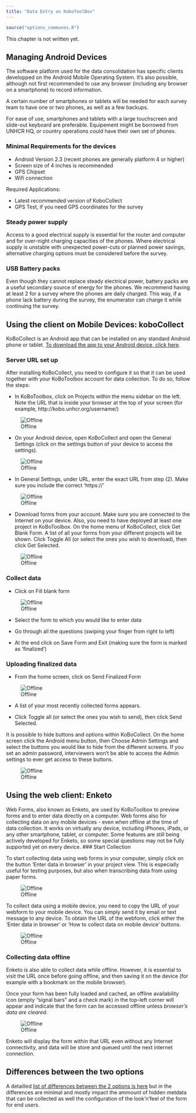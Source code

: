 ```yaml
---
title: "Data Entry on KoboToolBox"
---
```


```r
source("options_communes.R")
```


<div class="important">
This chapter is not written yet.
</div>



## Managing Android Devices 

The software platform used for the data consolidation has specific clients developped on the Android Mobile Operating System. It's also possible, although not first recommended to use any browser (including any browser on a smartphone) to record information.

A certain number of smartphones or tablets will be needed for each survey team to have one or two phones, as well as a few backups. 

For ease of use, smartphones and tablets with a large touchscreen and slide-out keyboard are preferable. Equipement might be borrowed from UNHCR HQ, or country operations could have their own set of phones.

### Minimal Requirements for the devices

* Android Version 2.3 (recent phones are generally platform 4 or higher)
* Screen size of 4 inches is recommended
* GPS Chipset
* Wifi connection

Required Applications:

* Latest recommended version of KoboCollect
* GPS Test, if you need GPS coordinates for the survey

### Steady power supply 

Access to a good electrical supply is essential for the router and computer and for over-night charging capacities of the phones. Where electrical supply is unstable with unexpected power-cuts or planned power savings, alternative charging options must be considered before the survey.

### USB Battery packs

Even though they cannot replace steady electrical power, battery packs are a useful secondary source of energy for the phones. We recommend having at least 2 for a survey where the phones are daily charged. This way, if a phone lack battery during the survey, the enumerator can charge it while continuing the survey.


##  Using the client on Mobile Devices: koboCollect

KoBoCollect is an Android app that can be installed on any standard Android phone or tablet. [To download the app to your Android device, click here](https://play.google.com/store/apps/details?id=org.koboc.collect.android).

### Server URL set up

After installing KoBoCollect, you need to configure it so that it can be used together with your KoBoToolbox account for data collection. To do so, follow the steps:

* In KoBoToolbox, click on Projects within the menu sidebar on the left. Note the URL that is inside your browser at the top of your screen (for example, http://kobo.unhcr.org/username/)

![Offline](images/dash_url.png)

* On your Android device, open KoBoCollect and open the General Settings (click on the settings button of your device to access the settings). 

![Offline](images/collect_settings_button_EX.png)

* In General Settings, under URL, enter the exact URL from step (2). Make sure you include the correct 'https://'

![Offline](images/collect_settings_url_EX.png)

* Download forms from your account. Make sure you are connected to the Internet on your device. Also, you need to have deployed at least one project in KoBoToolbox.  On the home menu of KoBoCollect, click Get Blank Form. A list of all your forms from your different projects will be shown. Click Toggle All (or select the ones you wish to download), then click Get Selected.

![Offline](images/collect_home_getformsEX.png)

### Collect data 

* Click on Fill blank form

![Offline](images/collect_home_add_data_EX.png)

* Select the form to which you would like to enter data 

* Go through all the questions (swiping your finger from right to left)

* At the end click on Save Form and Exit (making sure the form is marked as 'finalized')

### Uploading finalized data


* From the home screen, click on Send Finalized Form

![Offline](images/collect_home_upload_data_EX.png)

* A list of your most recently collected forms appears.

* Click Toggle all (or select the ones you wish to send), then click Send Selected.

It is possible to hide buttons and options within KoBoCollect. On the home screen click the Android menu button, then Choose Admin Settings and select the buttons you would like to hide from the different screens. If you set an admin password,  interviewers won't be able to access the Admin settings to ever get access to these buttons.

![Offline](images/collect_settings_Adminbutton_EX.png)

    
##  Using the web client: Enketo

Web Forms, also known as Enketo, are used by KoBoToolbox to preview  forms and to enter data directly on a computer. Web forms also for collecting data on any mobile devices - even when offline at the time of data collection. It works on virtually any device, including iPhones, iPads, or any other smartphone, tablet, or computer. Some features are still being actively developed for Enketo, so some special questions may not be fully supported yet on every device.
### Start Collection 

To start collecting data using web forms in your computer, simply click on the button 'Enter data in browser' in your project view. This is especially useful for testing purposes, but also when transcribing data from using paper forms.

![Offline](images/kbt_kc_enketo2_PC.png)

To collect data using a mobile device, you need to copy the URL of your webform to your mobile device. You can simply send it by email or text message to any device. To obtain the URL of the webform, click either the 'Enter data in browser' or 'How to collect data on mobile device' buttons.

![Offline](images/kbt_kc_enketo1.png)

### Collecting data offline

Enketo is also able to collect data while offline. However, it is essential to visit the URL once before going offline, and then saving it on the device (for example with a bookmark on the mobile browser).

Once your form has been fully loaded and cached, an offline availability icon (empty "signal bars" and a check mark) in the top-left corner will appear and indicate that the form can be accessed offline unless *browser's data are cleared*.

![Offline](images/enketooffline.png)

Enketo will display the form within that URL even without any Internet connectivity, and data  will be store and queued until the next internet connection.


## Differences between the two options
A detailled [list of differences between the 2 options is here](http://support.kobotoolbox.org/customer/portal/articles/1653813) but in the differences are minimal and mostly impact the ammount of hidden metdata that can be collected as well the configuration of the look'n'feel of the form for end users.

